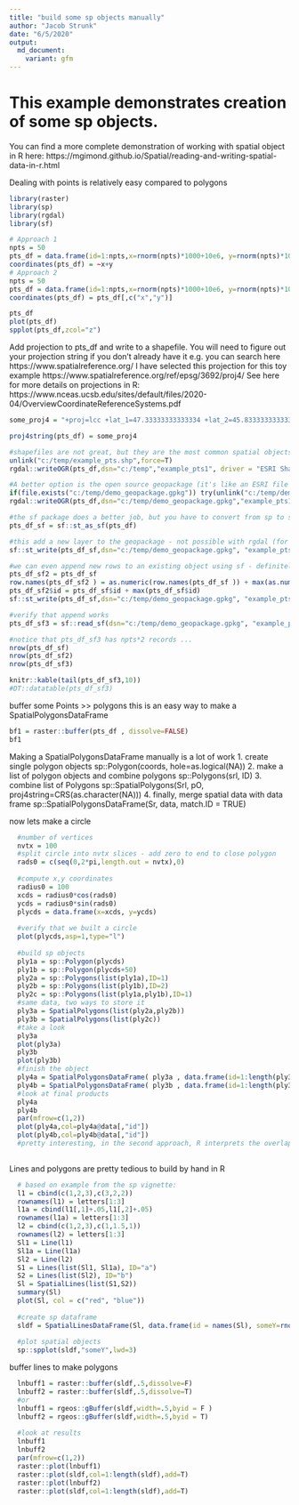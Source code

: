 ```yaml
---
title: "build some sp objects manually"
author: "Jacob Strunk"
date: "6/5/2020"
output:
  md_document:
    variant: gfm
---
```


# This example demonstrates creation of some sp objects. 

You can find a more complete demonstration of working with spatial object in R here: https://mgimond.github.io/Spatial/reading-and-writing-spatial-data-in-r.html

Dealing with points is relatively easy compared to polygons
```r

library(raster)
library(sp)
library(rgdal)
library(sf)

# Approach 1
npts = 50
pts_df = data.frame(id=1:npts,x=rnorm(npts)*1000+10e6, y=rnorm(npts)*1000+10e6 , z=rnorm(npts))
coordinates(pts_df) = ~x+y
# Approach 2
npts = 50
pts_df = data.frame(id=1:npts,x=rnorm(npts)*1000+10e6, y=rnorm(npts)*1000+10e6 , z=rnorm(npts))
coordinates(pts_df) = pts_df[,c("x","y")]

pts_df
plot(pts_df)
spplot(pts_df,zcol="z")


```

Add projection to pts_df and write to a shapefile. You will need to figure out your projection string if you don't already have it e.g. you can search here https://www.spatialreference.org/ I have selected this projection for this toy example https://www.spatialreference.org/ref/epsg/3692/proj4/
See here for more details on projections in R: https://www.nceas.ucsb.edu/sites/default/files/2020-04/OverviewCoordinateReferenceSystems.pdf
```r
some_proj4 = "+proj=lcc +lat_1=47.33333333333334 +lat_2=45.83333333333334 +lat_0=45.33333333333334 +lon_0=-120.5 +x_0=500000.0001016001 +y_0=0 +ellps=GRS80 +towgs84=0,0,0,0,0,0,0 +to_meter=0.3048006096012192 +no_defs"

proj4string(pts_df) = some_proj4

#shapefiles are not great, but they are the most common spatial objects (field name restrictions, file size limitations, proprietary, etc.)
unlink("c:/temp/example_pts.shp",force=T)
rgdal::writeOGR(pts_df,dsn="c:/temp","example_pts1", driver = "ESRI Shapefile", overwrite_layer = T)

#A better option is the open source geopackage (it's like an ESRI file geodatabase). Unfortunately rgdal has pretty lousy support for geopackages as far as I can tell, e.g it cannot append. 
if(file.exists("c:/temp/demo_geopackage.gpkg")) try(unlink("c:/temp/demo_geopackage.gpkg",force=T))
rgdal::writeOGR(pts_df,dsn="c:/temp/demo_geopackage.gpkg","example_pts1", driver = "GPKG")

#the sf package does a better job, but you have to convert from sp to sf first... It seems like sf objects are a better data model (basically an R data frame), but most spatial packages in R still use sp objects.
pts_df_sf = sf::st_as_sf(pts_df)

#this add a new layer to the geopackage - not possible with rgdal (for geopackages)
sf::st_write(pts_df_sf,dsn="c:/temp/demo_geopackage.gpkg", "example_pts2", driver="GPKG") 

#we can even append new rows to an existing object using sf - definitely not possible with rgdal (for geopackages)
pts_df_sf2 = pts_df_sf  
row.names(pts_df_sf2 ) = as.numeric(row.names(pts_df_sf )) + max(as.numeric(row.names(pts_df_sf ))) 
pts_df_sf2$id = pts_df_sf$id + max(pts_df_sf$id)
sf::st_write(pts_df_sf,dsn="c:/temp/demo_geopackage.gpkg", "example_pts2", driver="GPKG",append=T) 

#verify that append works
pts_df_sf3 = sf::read_sf(dsn="c:/temp/demo_geopackage.gpkg", "example_pts2")

#notice that pts_df_sf3 has npts*2 records ...
nrow(pts_df_sf)
nrow(pts_df_sf2)
nrow(pts_df_sf3)

knitr::kable(tail(pts_df_sf3,10))
#DT::datatable(pts_df_sf3)
```


buffer some Points >> polygons
this is an easy way to make a SpatialPolygonsDataFrame
```r

bf1 = raster::buffer(pts_df , dissolve=FALSE)
bf1

```

Making a SpatialPolygonsDataFrame manually is a lot of work
 1. create single polygon objects sp::Polygon(coords, hole=as.logical(NA))
 2. make a list of polygon objects and combine polygons sp::Polygons(srl, ID)
 3. combine list of Polygons  sp::SpatialPolygons(Srl, pO, proj4string=CRS(as.character(NA)))
 4. finally, merge spatial data with data frame sp::SpatialPolygonsDataFrame(Sr, data, match.ID = TRUE)

now lets make a circle
```r

  #number of vertices
  nvtx = 100
  #split circle into nvtx slices - add zero to end to close polygon
  rads0 = c(seq(0,2*pi,length.out = nvtx),0)
  
  #compute x,y coordinates
  radius0 = 100
  xcds = radius0*cos(rads0)
  ycds = radius0*sin(rads0)
  plycds = data.frame(x=xcds, y=ycds)
  
  #verify that we built a circle
  plot(plycds,asp=1,type="l")
  
  #build sp objects
  ply1a = sp::Polygon(plycds)
  ply1b = sp::Polygon(plycds+50)
  ply2a = sp::Polygons(list(ply1a),ID=1)
  ply2b = sp::Polygons(list(ply1b),ID=2)
  ply2c = sp::Polygons(list(ply1a,ply1b),ID=1)
  #same data, two ways to store it
  ply3a = SpatialPolygons(list(ply2a,ply2b))
  ply3b = SpatialPolygons(list(ply2c))
  #take a look
  ply3a
  plot(ply3a)
  ply3b
  plot(ply3b)
  #finish the object
  ply4a = SpatialPolygonsDataFrame( ply3a , data.frame(id=1:length(ply3a)))
  ply4b = SpatialPolygonsDataFrame( ply3b , data.frame(id=1:length(ply3b)))
  #look at final products
  ply4a
  ply4b
  par(mfrow=c(1,2))
  plot(ply4a,col=ply4a@data[,"id"])
  plot(ply4b,col=ply4b@data[,"id"])
  #pretty interesting, in the second approach, R interprets the overlap as void...
  
```

Lines and polygons are pretty tedious to build by hand in R
```r

  # based on example from the sp vignette:
  l1 = cbind(c(1,2,3),c(3,2,2))
  rownames(l1) = letters[1:3]
  l1a = cbind(l1[,1]+.05,l1[,2]+.05)
  rownames(l1a) = letters[1:3]
  l2 = cbind(c(1,2,3),c(1,1.5,1))
  rownames(l2) = letters[1:3]
  Sl1 = Line(l1)
  Sl1a = Line(l1a)
  Sl2 = Line(l2)
  S1 = Lines(list(Sl1, Sl1a), ID="a")
  S2 = Lines(list(Sl2), ID="b")
  Sl = SpatialLines(list(S1,S2))
  summary(Sl)
  plot(Sl, col = c("red", "blue"))
  
  #create sp dataframe
  sldf = SpatialLinesDataFrame(Sl, data.frame(id = names(Sl), someY=rnorm(length(Sl)),row.names=names(Sl)), match.ID = TRUE)
  
  #plot spatial objects
  sp::spplot(sldf,"someY",lwd=3)

```

buffer lines to make polygons
```r

  lnbuff1 = raster::buffer(sldf,.5,dissolve=F) 
  lnbuff2 = raster::buffer(sldf,.5,dissolve=T) 
  #or
  lnbuff1 = rgeos::gBuffer(sldf,width=.5,byid = F ) 
  lnbuff2 = rgeos::gBuffer(sldf,width=.5,byid = T) 
  
  #look at results
  lnbuff1
  lnbuff2
  par(mfrow=c(1,2))
  raster::plot(lnbuff1)
  raster::plot(sldf,col=1:length(sldf),add=T)
  raster::plot(lnbuff2)
  raster::plot(sldf,col=1:length(sldf),add=T)

```

